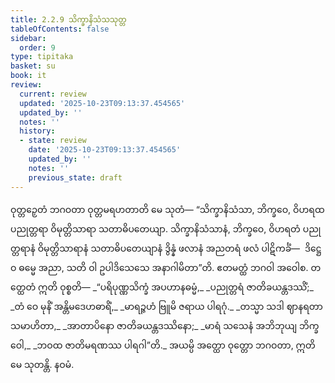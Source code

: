 ```yaml
---
title: 2.2.9 သိက္ခာနိသံသသုတ္တ
tableOfContents: false
sidebar:
  order: 9
type: tipitaka
basket: su
book: it
review:
  current: review
  updated: '2025-10-23T09:13:37.454565'
  updated_by: ''
  notes: ''
  history:
  - state: review
    date: '2025-10-23T09:13:37.454565'
    updated_by: ''
    notes: ''
    previous_state: draft
---
```



<ReviewStatus review={frontmatter.review} showDetails={true} />

<HypothesisAnnotation frontmatter={frontmatter} />

<DynamicBreadcrumb />

<Division number="46" book="it" e="ch" v="18" p="222">

<Paragraph number="293" book="it">
ဝုတ္တဉှေတံ ဘဂဝတာ ဝုတ္တမရဟတာတိ မေ သုတံ—
</Paragraph>

<Paragraph number="294" book="it">
“သိက္ခာနိသံသာ, ဘိက္ခဝေ, ဝိဟရထ ပညုတ္တရာ ဝိမုတ္တိသာရာ သတာဓိပတေယျာ. သိက္ခာနိသံသာနံ, ဘိက္ခဝေ, ဝိဟရတံ ပညုတ္တရာနံ ဝိမုတ္တိသာရာနံ သတာဓိပတေယျာနံ ဒွိန္နံ ဖလာနံ အညတရံ ဖလံ ပါဋိကင်္ခံ—  ဒိဋ္ဌေဝ ဓမ္မေ အညာ, သတိ ဝါ ဥပါဒိသေသေ အနာဂါမိတာ”တိ. ဧတမတ္ထံ ဘဂဝါ အဝေါစ. တတ္ထေတံ ဣတိ ဝုစ္စတိ—
</Paragraph>

<Paragraph number="295" type="verses" book="it">
_“ပရိပုဏ္ဏသိက္ခံ အပဟာနဓမ္မံ,_  
_ပညုတ္တရံ ဇာတိခယန္တဒဿိံ;_  
_တံ ဝေ မုနိံ အန္တိမဒေဟဓာရိံ,_  
_မာရဉ္ဇဟံ ဗြူမိ ဇရာယ ပါရဂုံ._  

</Paragraph>

<Paragraph number="296" type="verses" book="it">
_တသ္မာ သဒါ ဈာနရတာ သမာဟိတာ,_  
_အာတာပိနော ဇာတိခယန္တဒဿိနော;_  
_မာရံ သသေနံ အဘိဘုယျ ဘိက္ခဝေါ,_  
_ဘဝထ ဇာတိမရဏဿ ပါရဂါ”တိ._  

</Paragraph>

<Paragraph number="297" book="it">
အယမ္ပိ အတ္ထော ဝုတ္တော ဘဂဝတာ, ဣတိ မေ သုတန္တိ.

</Paragraph>
</Division>

<Paragraph number="298" type="center" book="it">
နဝမံ.
</Paragraph>